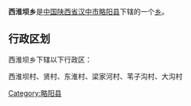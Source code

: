 {{中国乡级行政区
|行政区全称 = 西淮坝乡
|景观照片文件名 = 
|景观照片描述 = 
|汉语拼音 =
|其他语言 = 
|其他语言名称 = 
|位置图文件名 = 
|位置图描述 = 
|自定义图片=
|上级行政区 = [[陕西省|陕西省]][[汉中市|汉中市]][[略阳县|略阳县]]
|行政区类别 = [[乡级行政区|乡]]
|行政区划代码 = 
|行政区划 = 
|村委会 = 
|居委会 = 
|建置时间 = 
|领导职位 = 
|领导名称 = 
|政府驻地 = 
|毗邻 = 
|地理坐标 = 
|总面积 = 
|总人口 = 
|户籍人口 = 
|户籍人口年份 = 
|常住人口 = 
|常住人口年份 = 
|人口密度 = 
|GDP = 
|邮政编码 = 
|电话区号 = 
|官方网站 = 
|网站名称 = 
}}
'''西淮坝乡'''是[[中华人民共和国|中国]][[陕西省|陕西省]][[汉中市|汉中市]][[略阳县|略阳县]]下辖的一个[[乡级行政区|乡]]。

== 行政区划 ==
西淮坝乡下辖以下行政区：

西淮坝村、贤村、东淮村、梁家河村、苇子沟村、大沟村

{{陕西小作品}}
{{略阳县行政区划}}

[[Category:略阳县|Category:略阳县]]